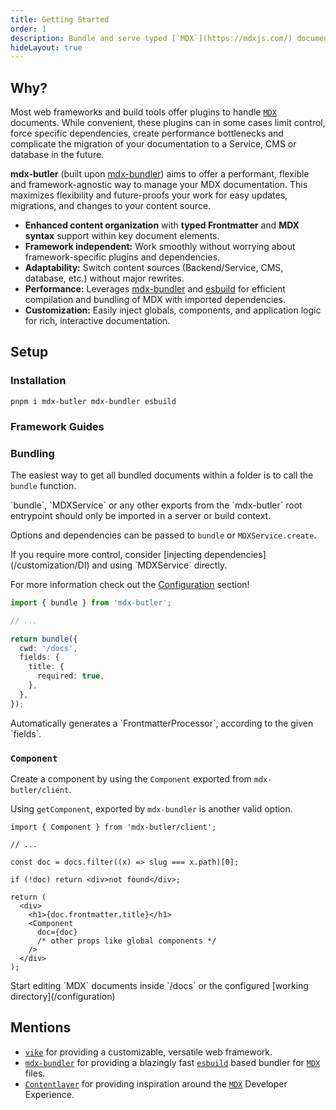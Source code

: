 ```yaml
---
title: Getting Started
order: 1
description: Bundle and serve typed [`MDX`](https://mdxjs.com/) documents in applications, that use Server *Side Rendering* or *Static Site Generation*.
hideLayout: true
---
```


## Why?

Most web frameworks and build tools offer plugins to handle [`MDX`](https://mdxjs.com/) documents. While convenient, these plugins can in some cases limit control, force specific dependencies, create performance bottlenecks and complicate the migration of your documentation to a Service, CMS or database in the future.

**mdx-butler** (built upon [mdx-bundler](https://github.com/kentcdodds/mdx-bundler)) aims to offer a performant, flexible and framework-agnostic way to manage your MDX documentation. This maximizes flexibility and future-proofs your work for easy updates, migrations, and changes to your content source.

- **Enhanced content organization** with **typed Frontmatter** and **MDX syntax** support within key document elements.
- **Framework independent:** Work smoothly without worrying about framework-specific plugins and dependencies.
- **Adaptability:** Switch content sources (Backend/Service, CMS, database, etc.) without major rewrites.
- **Performance:** Leverages [mdx-bundler](https://github.com/kentcdodds/mdx-bundler) and [esbuild](https://esbuild.github.io/) for efficient compilation and bundling of MDX with imported dependencies.
- **Customization:** Easily inject globals, components, and application logic for rich, interactive documentation.

## Setup

### Installation

```
pnpm i mdx-butler mdx-bundler esbuild
```

### Framework Guides

<Examples />

### Bundling

The easiest way to get all bundled documents within a folder is to call the `bundle` function.

<Warning>
  `bundle`, `MDXService` or any other exports from the `mdx-butler` root
  entrypoint should only be imported in a server or build context.
</Warning>

Options and dependencies can be passed to `bundle` or `MDXService.create`.

<Info>
  If you require more control, consider [injecting
  dependencies](/customization/DI) and using `MDXService` directly.

For more information check out the [Configuration](/configuration) section!

</Info>

```ts {1,7-10} showLineNumbers
import { bundle } from 'mdx-butler';

// ...

return bundle({
  cwd: '/docs',
  fields: {
    title: {
      required: true,
    },
  },
});
```

<Success>
  Automatically generates a `FrontmatterProcessor`, according to the given
  `fields`.
</Success>

### `Component`

Create a component by using the `Component` exported from `mdx-butler/client`.

<Info>

Using `getComponent`, exported by `mdx-bundler` is another valid option.

</Info>

```tsx {1,12} showLineNumbers
import { Component } from 'mdx-butler/client';

// ...

const doc = docs.filter((x) => slug === x.path)[0];

if (!doc) return <div>not found</div>;

return (
  <div>
    <h1>{doc.frontmatter.title}</h1>
    <Component
      doc={doc}
      /* other props like global components */
    />
  </div>
);
```

<Success>
  Start editing `MDX` documents inside `/docs` or the configured [working
  directory](/configuration)
</Success>

## Mentions

- [`vike`](https://vike.dev/) for providing a customizable, versatile web framework.
- [`mdx-bundler`](https://github.com/kentcdodds/mdx-bundler) for providing a blazingly fast [`esbuild`](https://esbuild.github.io/mdx-bundler) based bundler for [`MDX`](https://mdxjs.com/) files.
- [`Contentlayer`](https://contentlayer.dev/) for providing inspiration around the [`MDX`](https://mdxjs.com/) Developer Experience.
